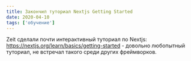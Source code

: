 ```yaml
---
title: Закончил туториал Nextjs Getting Started
date: 2020-04-10
tags: ['обучение']
---
```


Zeit сделали почти интерактивный туториал по Nextjs: https://nextjs.org/learn/basics/getting-started - довольно любопытный туториал, не встречал такого среди других фреймворков.
